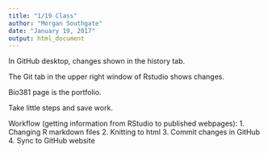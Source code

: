 ```yaml
---
title: "1/19 Class"
author: "Morgan Southgate"
date: "January 19, 2017"
output: html_document
---
```


In GitHub desktop, changes shown in the history tab. 

The Git tab in the upper right window of Rstudio shows changes. 

Bio381 page is the portfolio. 

Take little steps and save work. 

Workflow (getting information from RStudio to published webpages):
1. Changing R markdown files
2. Knitting to html
3. Commit changes in GitHub
4. Sync to GitHub website
